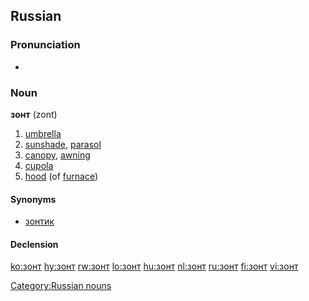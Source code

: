 ==Russian==

===Pronunciation===
*{{audio|Ru-зонт.ogg|audio}}

===Noun===
'''зонт''' (zont) {{m}}

# [[umbrella]]
# [[sunshade]], [[parasol]]
# [[canopy]], [[awning]]
# [[cupola]]
# [[hood]] (of [[furnace]])

====Synonyms====
*[[зонтик]]

====Declension====
{{ru-noun-inan-2|}}

[[Category:Russian nouns]]

[[ko:зонт]]
[[hy:зонт]]
[[rw:зонт]]
[[lo:зонт]]
[[hu:зонт]]
[[nl:зонт]]
[[ru:зонт]]
[[fi:зонт]]
[[vi:зонт]]